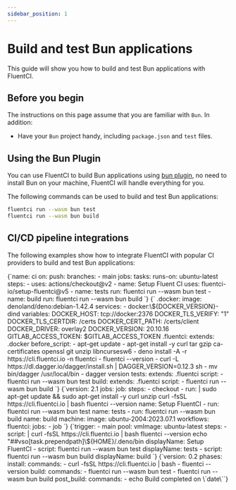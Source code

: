 ```yaml
---
sidebar_position: 1
---
```


# Build and test Bun applications

This guide will show you how to build and test Bun applications with FluentCI.

## Before you begin

The instructions on this page assume that you are familiar with `Bun`. In addition:

- Have your `Bun` project handy, including `package.json` and `test` files.

## Using the Bun Plugin

You can use FluentCI to build Bun applications using [bun plugin](https://github.com/fluent-ci-templates/bun-pipeline), no need to install Bun on your machine, FluentCI will handle everything for you.

The following commands can be used to build and test Bun applications:

```bash
fluentci run --wasm bun test
fluentci run --wasm bun build
```

## CI/CD pipeline integrations

The following examples show how to integrate FluentCI with popular CI providers to build and test Bun applications:


<Tabs>
  <TabItem value="gha" label="Github Actions">
    <CodeBlock language="yaml" title="ci.yml">
      {`name: ci
on:
  push:
    branches:
      - main
jobs:
  tasks:
    runs-on: ubuntu-latest
    steps:
      - uses: actions/checkout@v2
      - name: Setup Fluent CI
        uses: fluentci-io/setup-fluentci@v5
      - name: tests
        run: fluentci run --wasm bun test
      - name: build
        run: fluentci run --wasm bun build
        `}
    </CodeBlock>
  </TabItem>
  <TabItem value="gitlab" label="GitLab CI">
    <CodeBlock language="yaml" title=".gitlab-ci.yml">
      {`
.docker:
  image: denoland/deno:debian-1.42.4
  services:
    - docker:\${DOCKER_VERSION}-dind
  variables:
    DOCKER_HOST: tcp://docker:2376
    DOCKER_TLS_VERIFY: "1"
    DOCKER_TLS_CERTDIR: /certs
    DOCKER_CERT_PATH: /certs/client
    DOCKER_DRIVER: overlay2
    DOCKER_VERSION: 20.10.16
    GITLAB_ACCESS_TOKEN: $GITLAB_ACCESS_TOKEN
.fluentci:
  extends: .docker
  before_script:
    - apt-get update
    - apt-get install -y curl tar gzip ca-certificates openssl git unzip libncursesw6
    - deno install -A -r https://cli.fluentci.io -n fluentci 
    - fluentci --version 
    - curl -L https://dl.dagger.io/dagger/install.sh | DAGGER_VERSION=0.12.3 sh 
    - mv bin/dagger /usr/local/bin 
    - dagger version
tests:
  extends: .fluentci
  script:
    - fluentci run --wasm bun test
build:
  extends: .fluentci
  script:
    - fluentci run --wasm bun build
`}

</CodeBlock>
</TabItem>
<TabItem value="circleci" label="Circle CI">
<CodeBlock language="yaml" title=".circleci/config.yml">
{`version: 2.1
jobs:
  job:
    steps:
      - checkout
      - run: |
          sudo apt-get update && sudo apt-get install -y curl unzip
          curl -fsSL https://cli.fluentci.io | bash
          fluentci --version
        name: Setup FluentCI
      - run: fluentci run --wasm bun test
        name: tests
      - run: fluentci run --wasm bun build
        name: build
    machine:
      image: ubuntu-2004:2023.07.1
workflows:
  fluentci:
    jobs:
      - job
`}
</CodeBlock>
</TabItem>
<TabItem value="azure" label="Azure Pipelines">
<CodeBlock language="yaml" title="azure-pipelines.yml">
{`trigger:
  - main
pool:
  vmImage: ubuntu-latest
steps:
  - script: |
      curl -fsSL https://cli.fluentci.io | bash
      fluentci --version
      echo "##vso[task.prependpath]\${HOME}/.deno/bin
    displayName: Setup FluentCI
  - script: fluentci run --wasm bun test
    displayName: tests
  - script: fluentci run --wasm bun build
    displayName: build
`}
</CodeBlock>
</TabItem>
<TabItem value="aws" label="AWS CodePipeline">
<CodeBlock language="yaml" title="buildspec.yml">
{`version: 0.2
phases:
  install:
    commands:
      - curl -fsSL https://cli.fluentci.io | bash
      - fluentci --version
  build:
    commands:
      - fluentci run --wasm bun test
      - fluentci run --wasm bun build
  post_build:
    commands:
      - echo Build completed on \`date\``}
</CodeBlock>
</TabItem>
</Tabs>
